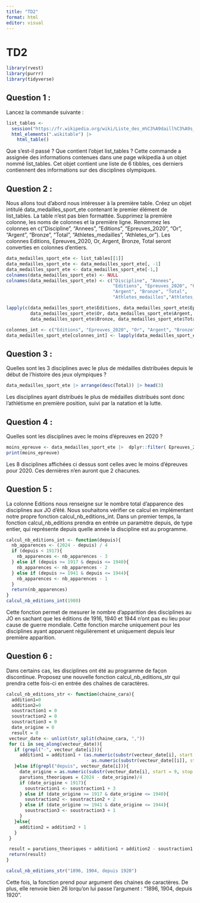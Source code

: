 ```yaml
---
title: "TD2"
format: html
editor: visual
---
```


# TD2

```r
library(rvest)
library(purrr)
library(tidyverse)
```

## Question 1 :

Lancez la commande suivante :

```r
list_tables <-
  session("https://fr.wikipedia.org/wiki/Liste_des_m%C3%A9daill%C3%A9s_olympiques") |>
  html_elements(".wikitable") |>
    html_table()
```

Que s'est-il passé ? Que contient l'objet list_tables ? Cette commande a assignée des informations contenues dans une page wikipedia à un objet nommé list_tables. Cet objet contient une liste de 6 tibbles, ces derniers contiennent des informations sur des disciplines olympiques.

## Question 2 :

Nous allons tout d'abord nous intéresser à la première table. Créez un objet intitulé data_medailles_sport_ete contenant le premier élément de list_tables. La table n'est pas bien formattée. Supprimez la première colonne, les noms de colonnes et la première ligne. Renommez les colonnes en c("Discipline", "Annees", "Editions", "Epreuves_2020", "Or", "Argent", "Bronze", "Total", "Athletes_medailles", "Athletes_or"). Les colonnes Editions, Epreuves_2020, Or, Argent, Bronze, Total seront converties en colonnes d'entiers.

```r
data_medailles_sport_ete <- list_tables[[1]]
data_medailles_sport_ete <- data_medailles_sport_ete[, -1]
data_medailles_sport_ete <- data_medailles_sport_ete[-1,]
colnames(data_medailles_sport_ete) <- NULL
colnames(data_medailles_sport_ete) <- c("Discipline", "Annees", 
                                        "Editions", "Epreuves_2020", "Or",
                                        "Argent", "Bronze", "Total",
                                        "Athletes_medailles","Athletes_or")

lapply(c(data_medailles_sport_ete$Editions, data_medailles_sport_ete$Epreuves_2020,
         data_medailles_sport_ete$Or, data_medailles_sport_ete$Argent,
         data_medailles_sport_ete$Bronze, data_medailles_sport_ete$Total), as.integer)

colonnes_int <- c("Editions", "Epreuves_2020", "Or", "Argent", "Bronze", "Total")
data_medailles_sport_ete[colonnes_int] <- lapply(data_medailles_sport_ete[colonnes_int], as.integer)
```

## Question 3 :

Quelles sont les 3 disciplines avec le plus de médailles distribuées depuis le début de l'histoire des jeux olympiques ?

```r
data_medailles_sport_ete |> arrange(desc(Total)) |> head(3)
```

Les disciplines ayant distribués le plus de médailles distribués sont donc l'athlétisme en première position, suivi par la natation et la lutte.

## Question 4 :

Quelles sont les disciplines avec le moins d'épreuves en 2020 ?

```r
moins_epreuve <- data_medailles_sport_ete |>  dplyr::filter( Epreuves_2020 == min(Epreuves_2020))
print(moins_epreuve)
```

Les 8 disciplines affichées ci dessus sont celles avec le moins d'épreuves pour 2020. Ces dernières n'en auront que 2 chacunes.

## Question 5 :

La colonne Editions nous renseigne sur le nombre total d'apparence des disciplines aux JO d'été. Nous souhaitons vérifier ce calcul en implémentant notre propre fonction calcul_nb_editions_int. Dans un premier temps, la fonction calcul_nb_editions prendra en entrée un paramètre depuis, de type entier, qui représente depuis quelle année la discipline est au programme.

```r
calcul_nb_editions_int <- function(depuis){
  nb_apparences <- (2024 - depuis) / 4
  if (depuis < 1917){
    nb_apparences <- nb_apparences - 3
  } else if (depuis >= 1917 & depuis <= 1940){
    nb_apparences <- nb_apparences - 2
  } else if (depuis >= 1941 & depuis <= 1944){
    nb_apparences <- nb_apparences - 1
  }
  return(nb_apparences)
}
calcul_nb_editions_int(1980)
```

Cette fonction permet de mesurer le nombre d'apparition des disciplines au JO en sachant que les éditions de 1916, 1940 et 1944 n'ont pas eu lieu pour cause de guerre mondiale. Cette fonction marche uniquement pour les disciplines ayant apparuent régulièrement et uniquement depuis leur première apparition.

## Question 6 :

Dans certains cas, les disciplines ont été au programme de façon discontinue. Proposez une nouvelle fonction calcul_nb_editions_str qui prendra cette fois-ci en entrée des chaînes de caractères.

```r
calcul_nb_editions_str <- function(chaine_cara){
  addition1=0
  addition2=0
  soustraction1 = 0
  soustraction2 = 0
  soustraction3 = 0
  date_origine = 0
  result = 0
 vecteur_date <- unlist(str_split(chaine_cara, ","))
 for (i in seq_along(vecteur_date)){
   if (grepl("-", vecteur_date[i])){
     addition1 = addition1 + (as.numeric(substr(vecteur_date[i], start = 5, stop = 9))
                              - as.numeric(substr(vecteur_date[[i]], start = 1, stop = 4))) / 4
   }else if(grepl("depuis", vecteur_date[i])){
     date_origine = as.numeric(substr(vecteur_date[i], start = 9, stop = 12))
     parutions_theoriques = (2024 - date_origine)/4
     if (date_origine < 1917){
       soustraction1 <- soustraction1 + 3
     } else if (date_origine >= 1917 & date_origine <= 1940){
       soustraction2 <- soustraction2 + 2
     } else if (date_origine >= 1941 & date_origine <= 1944){
       soustraction3 <- soustraction3 + 1
     }
   }else{
     addition2 = addition2 + 1
   }
 }

 result = parutions_theoriques + addition1 + addition2 - soustraction1 - soustraction2 - soustraction3
 return(result)
}

calcul_nb_editions_str("1896, 1904, depuis 1920")
```

Cette fois, la fonction prend pour argument des chaines de caractères. De plus, elle renvoie bien 26 lorqu'on lui passe l'argument : "1896, 1904, depuis 1920".


